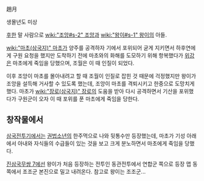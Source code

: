 趙月

생몰년도 미상

[[후한]] 말 사람으로 [[wiki:"조앙#s-2" 조앙]]과 [[wiki:"왕이#s-1" 왕이]]의 아들.

[[wiki:"마초(삼국지)" 마초]]가 양주를 공격하자 기에서 포위되어 굳게 지키면서 하후연에게 구원 요청을 했지만 도착하기 전에 마초와의 화해를 도모하기 위해 항복했다가 [[위강]]은 마초에게 죽임을 당했으며, 조월은 이 때 인질이 되었다.

이후 조앙이 마초를 몰아내려고 할 때 조월이 인질로 잡힌 것 때문에 걱정했지만 왕이가 조앙을 설득해 거사할 수 있도록 했는데, 조앙이 마초를 격퇴시키고 한중으로 도망치게 했다. 마초가 [[wiki:"장로(삼국지)" 장로]]의 도움을 받아 다시 공격하면서 기산을 포위했다가 구원군이 오자 이 때 포위를 푼 마초에게 죽임을 당한다.

== 창작물에서 ==
[[삼국전투기]]에서는 [[권법소년]]의 한주먹으로 나와 뒷통수만 등장했는데, 마초가 기성 아래에서 아내와 자식들의 수급들이 있는 것을 보고 크게 분노하면서 마초에게 죽임을 당했다. 

[[진삼국무쌍 7]]에선 왕이가 처음 등장하는 전투인 동관전투에서 연합군 쪽으로 등장 맵 동쪽에서 조조군 본진으로 밀고 내려온다. 참고로 왕이는 조조군...

